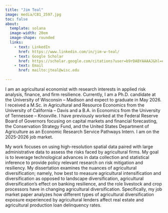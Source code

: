 ```yaml
---
title: "Jim Teal"
image: media/CB1_2597.jpg
toc: false
about:
  template: solana
  image-width: 20em
  image-shape: rounded
  links:
    - text: LinkedIn
      href: https://www.linkedin.com/in/jim-w-teal/
    - text: Google Scholar
      href: https://scholar.google.com/citations?user=b9rDABYAAAAJ&hl=en
    - text: Email
      href: mailto:jteal@wisc.edu
  
---
```



I am an agricultural economist with research interests in applied risk analysis, finance, and firm resilience. Currently, I am a Ph.D. candidate at the University of Wisconsin – Madison and expect to graduate in May 2026. I received a M.Sc. in Agricultural and Resource Economics from the University of California – Davis and a B.A. in Economics from the University of Tennessee – Knoxville. I have previously worked at the Federal Reserve Board of Governors focusing on capital markets and financial forecasting, the Conservation Strategy Fund, and the United States Department of Agriculture as an Economic Research Service Pathways Intern. I am on the 2025-2026 job market.

My work focuses on using high-resolution spatial data paired with large administrative data to assess the risks faced by agricultural firms. My goal is to leverage technological advances in data collection and statistical inference to provide policy relevant research on risk mitigation and resiliency. My dissertation examines the nuances of agricultural diversification; namely, how best to measure agricultural intensification and diversification as opposed to landscape diversification, agricultural diversification’s effect on banking resilience, and the role livestock and crop processors have in changing agricultural diversification. Specifically, my job market paper analyzes how different types of agricultural diversification exposure experienced by agricultural lenders affect real estate and agricultural production loan delinquency rates.

